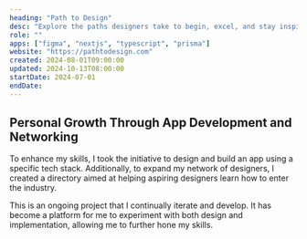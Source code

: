 ```yaml
---
heading: "Path to Design"
desc: "Explore the paths designers take to begin, excel, and stay inspired."
role: ""
apps: ["figma", "nextjs", "typescript", "prisma"]
website: "https://pathtodesign.com"
created: 2024-08-01T09:00:00
updated: 2024-10-13T08:00:00
startDate: 2024-07-01
endDate:
---
```


## Personal Growth Through App Development and Networking

To enhance my skills, I took the initiative to design and build an app using a specific tech stack. Additionally, to expand my network of designers, I created a directory aimed at helping aspiring designers learn how to enter the industry.

This is an ongoing project that I continually iterate and develop. It has become a platform for me to experiment with both design and implementation, allowing me to further hone my skills.
